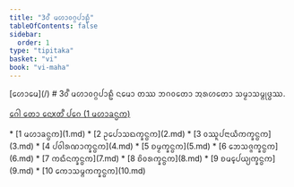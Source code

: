 ```yaml
---
title: "3ᩅ᩺ ᨾᩉᩣᩅᨣ᩠ᨣᨸᩣᩊᩥ"
tableOfContents: false
sidebar:
  order: 1
type: "tipitaka"
basket: "vi"
book: "vi-maha"
---
```



<Paragraph type="center" book="vi-maha">
[ᩉᩮᩣᨾᩮ](/)
</Paragraph>

<Paragraph type="center" book="vi-maha">
# 3ᩅ᩺ ᨾᩉᩣᩅᨣ᩠ᨣᨸᩣᩊᩥ
</Paragraph>

<Paragraph number="1" type="center" book="vi-maha">
ᨶᨾᩮᩣ ᨲᩔ ᨽᨣᩅᨲᩮᩣ ᩋᩁᩉᨲᩮᩣ ᩈᨾ᩠ᨾᩣᩈᨾ᩠ᨻᩩᨴ᩠ᨵᩔ.

[ᨣᩮᩤ ᨲᩮᩣ ᨶᩮxᨲ᩺ ᨸᨣᩮ (1 ᨾᩉᩣᨡᨶ᩠ᨵᨠ)](1.md)



</Paragraph>

<TableOfContents book="vi-maha" section="3">
* [1 ᨾᩉᩣᨡᨶ᩠ᨵᨠ](1.md)
* [2 ᩏᨸᩮᩣᩈᨳᨠ᩠ᨡᨶ᩠ᨵᨠ](2.md)
* [3 ᩅᩔᩪᨸᨶᩣᨿᩥᨠᨠ᩠ᨡᨶ᩠ᨵᨠ](3.md)
* [4 ᨸᩅᩤᩁᨱᩣᨠ᩠ᨡᨶ᩠ᨵᨠ](4.md)
* [5 ᨧᨾ᩠ᨾᨠ᩠ᨡᨶ᩠ᨵᨠ](5.md)
* [6 ᨽᩮᩈᨩ᩠ᨩᨠ᩠ᨡᨶ᩠ᨵᨠ](6.md)
* [7 ᨠᨳᩥᨶᨠ᩠ᨡᨶ᩠ᨵᨠ](7.md)
* [8 ᨧᩦᩅᩁᨠ᩠ᨡᨶ᩠ᨵᨠ](8.md)
* [9 ᨧᨾ᩠ᨸᩮᨿ᩠ᨿᨠ᩠ᨡᨶ᩠ᨵᨠ](9.md)
* [10 ᨠᩮᩣᩈᨾ᩠ᨻᨠᨠ᩠ᨡᨶ᩠ᨵᨠ](10.md)
</TableOfContents>